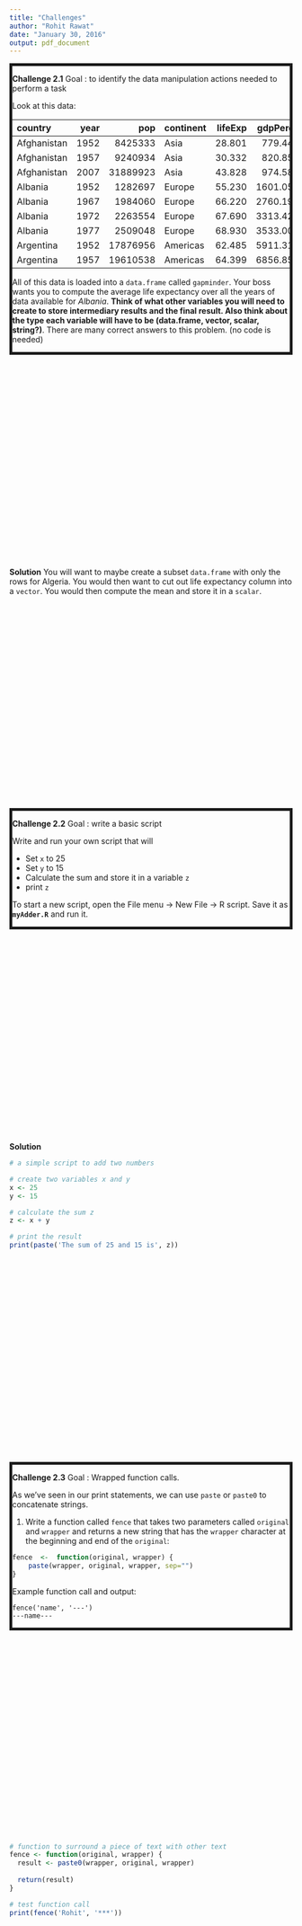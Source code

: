 ```yaml
---
title: "Challenges"
author: "Rohit Rawat"
date: "January 30, 2016"
output: pdf_document
---
```

<div style="background-color: unset; border: 5px solid;">

__Challenge 2.1__
Goal : to identify the data manipulation actions needed to perform a task

Look at this data:

<!---
produced with
library(knitr)
kable(head(gapminder,50))
--->

|country     | year|      pop|continent | lifeExp| gdpPercap|
|:-----------|----:|--------:|:---------|-------:|---------:|
|Afghanistan | 1952|  8425333|Asia      |  28.801|  779.4453|
|Afghanistan | 1957|  9240934|Asia      |  30.332|  820.8530|
|Afghanistan | 2007| 31889923|Asia      |  43.828|  974.5803|
|Albania     | 1952|  1282697|Europe    |  55.230| 1601.0561|
|Albania     | 1967|  1984060|Europe    |  66.220| 2760.1969|
|Albania     | 1972|  2263554|Europe    |  67.690| 3313.4222|
|Albania     | 1977|  2509048|Europe    |  68.930| 3533.0039|
|Argentina   | 1952| 17876956|Americas  |  62.485| 5911.3151|
|Argentina   | 1957| 19610538|Americas  |  64.399| 6856.8562|


All of this data is loaded into a `data.frame` called `gapminder`. Your boss wants you to compute the average life expectancy over all the years of data available for _Albania_. __Think of what other variables you will need to create to store intermediary results and the final result. Also think about the type each variable will have to be (data.frame, vector, scalar, string?)__. There are many correct answers to this problem. (no code is needed)

</div>

<p style="margin-bottom: 10cm;" />
\newpage

__Solution__
You will want to maybe create a subset `data.frame` with only the rows for Algeria.
You would then want to cut out life expectancy column into a `vector`.
You would then compute the mean and store it in a `scalar`.

<p style="margin-bottom: 10cm;" />
\newpage

<div style="background-color: unset; border: 5px solid;">

__Challenge 2.2__
Goal : write a basic script

Write and run your own script that will

- Set `x` to 25
- Set `y` to 15
- Calculate the sum and store it in a variable `z`
- print `z`

To start a new script, open the File menu -> New File -> R script. Save it as __`myAdder.R`__ and run it.

</div>


<p style="margin-bottom: 10cm;" />
\newpage

__Solution__
```r
# a simple script to add two numbers

# create two variables x and y
x <- 25
y <- 15

# calculate the sum z
z <- x + y

# print the result
print(paste('The sum of 25 and 15 is', z))
```

<p style="margin-bottom: 10cm;" />
\newpage

<div style="background-color: unset; border: 5px solid;">

__Challenge 2.3__
Goal : Wrapped function calls.

As we've seen in our print statements, we can use `paste` or `paste0` to concatenate strings.

1. Write a function called `fence` that takes two parameters called `original` and `wrapper` and returns a new string that has the `wrapper` character at the beginning and end of the `original`:

```r
fence  <-  function(original, wrapper) {
    paste(wrapper, original, wrapper, sep="")
}
```
Example function call and output:
```
fence('name', '---')
---name---
```
</div>

<p style="margin-bottom: 10cm;" />
\newpage

```r
# function to surround a piece of text with other text
fence <- function(original, wrapper) {
  result <- paste0(wrapper, original, wrapper)
  
  return(result)
}

# test function call
print(fence('Rohit', '***'))
```

<p style="margin-bottom: 10cm;" />
\newpage

